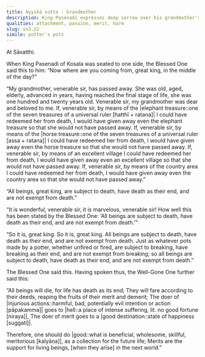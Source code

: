 ```yaml
---
title: Ayyikā sutta - Grandmother
description: King Pasenadi expresses deep sorrow over his grandmother's death. The Buddha teaches him that all beings, without exception, are subject to death and cannot escape it, likening it to a potter's pots that are all bound to break.
qualities: attachment, passion, merit, harm
slug: sn3.22
simile: potter's pots
---
```


At Sāvatthi.

When King Pasenadi of Kosala was seated to one side, the Blessed One said this to him: “Now where are you coming from, great king, in the middle of the day?”

“My grandmother, venerable sir, has passed away. She was old, aged, elderly, advanced in years, having reached the final stage of life, she was one hundred and twenty years old. Venerable sir, my grandmother was dear and beloved to me. If, venerable sir, by means of the |elephant treasure::one of the seven treasures of a universal ruler [hatthī + ratana]| I could have redeemed her from death, I would have given away even the elephant treasure so that she would not have passed away. If, venerable sir, by means of the |horse treasure::one of the seven treasures of a universal ruler [assa + ratana]| I could have redeemed her from death, I would have given away even the horse treasure so that she would not have passed away. If, venerable sir, by means of an excellent village I could have redeemed her from death, I would have given away even an excellent village so that she would not have passed away. If, venerable sir, by means of the country area I could have redeemed her from death, I would have given away even the country area so that she would not have passed away.”

“All beings, great king, are subject to death, have death as their end, and are not exempt from death.”

“It is wonderful, venerable sir, it is marvelous, venerable sir! How well this has been stated by the Blessed One: ‘All beings are subject to death, have death as their end, and are not exempt from death.’”

“So it is, great king. So it is, great king. All beings are subject to death, have death as their end, and are not exempt from death. Just as whatever pots made by a potter, whether unfired or fired, are subject to breaking, have breaking as their end, and are not exempt from breaking; so all beings are subject to death, have death as their end, and are not exempt from death.”

The Blessed One said this. Having spoken thus, the Well-Gone One further said this:

“All beings will die,
for life has death as its end;
They will fare according to their deeds,
reaping the fruits of their merit and demerit;
The doer of |injurious actions::harmful, bad, potentially evil intention or action [pāpakamma]| goes to |hell::a place of intense suffering, lit. no good fortune [niraya]|,
The doer of merit goes to a |good destination::state of happiness [suggati]|.

Therefore, one should do |good::what is beneficial, wholesome, skillful, meritorious [kalyāṇa]|,
as a collection for the future life;
Merits are the support for living beings,
[when they arise] in the next world.”